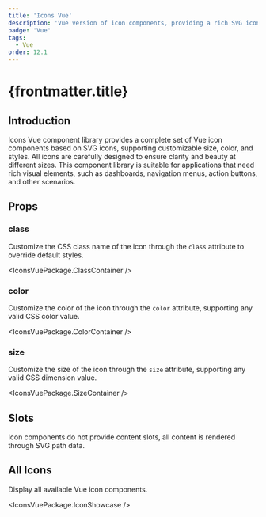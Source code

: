 ```yaml
---
title: 'Icons Vue'
description: 'Vue version of icon components, providing a rich SVG icon library'
badge: 'Vue'
tags:
  - Vue
order: 12.1
---
```



# {frontmatter.title}

## Introduction

Icons Vue component library provides a complete set of Vue icon components based on SVG icons, supporting customizable size, color, and styles. All icons are carefully designed to ensure clarity and beauty at different sizes. This component library is suitable for applications that need rich visual elements, such as dashboards, navigation menus, action buttons, and other scenarios.

## Props

### class

Customize the CSS class name of the icon through the `class` attribute to override default styles.

<IconsVuePackage.ClassContainer />

### color

Customize the color of the icon through the `color` attribute, supporting any valid CSS color value.

<IconsVuePackage.ColorContainer />

### size

Customize the size of the icon through the `size` attribute, supporting any valid CSS dimension value.

<IconsVuePackage.SizeContainer />

## Slots

Icon components do not provide content slots, all content is rendered through SVG path data.

## All Icons

Display all available Vue icon components.

<IconsVuePackage.IconShowcase />
